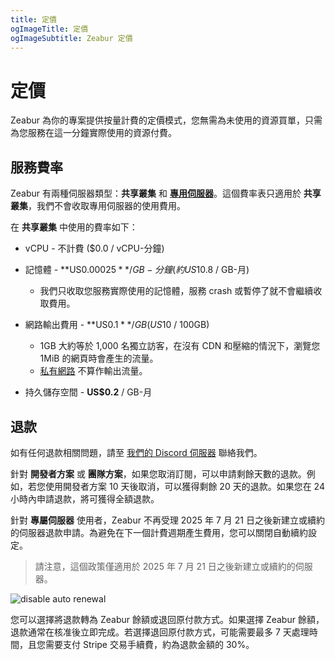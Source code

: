 ```yaml
---
title: 定價
ogImageTitle: 定價
ogImageSubtitle: Zeabur 定價
---
```


# 定價

Zeabur 為你的專案提供按量計費的定價模式，您無需為未使用的資源買單，只需為您服務在這一分鐘實際使用的資源付費。

## 服務費率

Zeabur 有兩種伺服器類型：**共享叢集** 和 [**專用伺服器**](/dedicated-server)。這個費率表只適用於 **共享叢集**，我們不會收取專用伺服器的使用費用。

在 **共享叢集** 中使用的費率如下：

- vCPU - 不計費 ($0.0 / vCPU-分鐘)

- 記憶體 - **US$0.00025** / GB-分鐘 (約 US$10.8 / GB-月)
  - 我們只收取您服務實際使用的記憶體，服務 crash 或暫停了就不會繼續收取費用。

- 網路輸出費用 - **US$0.1** / GB (US$10 / 100GB)
  - 1GB 大約等於 1,000 名獨立訪客，在沒有 CDN 和壓縮的情況下，瀏覽您 1MiB 的網頁時會產生的流量。
  - [私有網路](/networking/private) 不算作輸出流量。

- 持久儲存空間 - **US$0.2** / GB-月

## 退款

如有任何退款相關問題，請至 [我們的 Discord 伺服器](https://zeabur.com/dc) 聯絡我們。

針對 **開發者方案** 或 **團隊方案**，如果您取消訂閱，可以申請剩餘天數的退款。例如，若您使用開發者方案 10 天後取消，可以獲得剩餘 20 天的退款。如果您在 24 小時內申請退款，將可獲得全額退款。

針對 **專屬伺服器** 使用者，Zeabur 不再受理 2025 年 7 月 21 日之後新建立或續約的伺服器退款申請。為避免在下一個計費週期產生費用，您可以關閉自動續約設定。

> 請注意，這個政策僅適用於 2025 年 7 月 21 日之後新建立或續約的伺服器。

![disable auto renewal](/billing/pricing/auto-renewal.png)

您可以選擇將退款轉為 Zeabur 餘額或退回原付款方式。如果選擇 Zeabur 餘額，退款通常在核准後立即完成。若選擇退回原付款方式，可能需要最多 7 天處理時間，且您需要支付 Stripe 交易手續費，約為退款金額的 30%。
